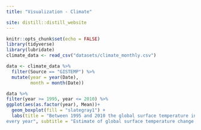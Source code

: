 ```yaml
---
title: "Visualization - Climate"

site: distill::distill_website
---
```


```r
knitr::opts_chunk$set(echo = FALSE)
library(tidyverse)
library(lubridate)
climate_data <- read_csv("datasets/climate_monthly.csv")
```


```r
data <- climate_data %>% 
  filter(Source == "GISTEMP") %>% 
  mutate(year = year(Date),
         month = month(Date))
```

```r
data %>%
filter(year >= 1995, year <= 2010) %>%
ggplot(aes(as.factor(year), Mean))+
  geom_boxplot(fill = "slategray1") + 
  labs(title = "Between 1995 and 2010 the global surface temperature increased
every year", subtitle = "Estimate of global surface temperature change between 1995 and 2010", x = NULL, y = "Mean of global surface temperature change in °C")
```
